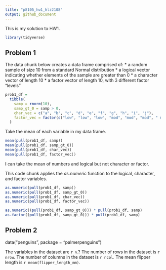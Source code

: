 ```yaml
---
title: "p8105_hw1_hlz2108"
output: github_document
---
```


This is my solution to HW1.
```r
library(tidyverse)
```


## Problem 1
The data chunk below creates a data frame comprised of:
* a random sample of size 10 from a standard Normal distribution
* a logical vector indicating whether elements of the sample are greater than 0
* a character vector of length 10
* a factor vector of length 10, with 3 different factor “levels”

```r
prob1_df =
  tibble(
    samp = rnorm(10),
    samp_gt_0 = samp > 0,
    char_vec = c("a", "b", "c", "d", "e", "f", "g", "h", "i", "j"),
    factor_vec = factor(c("low", "low", "low", "mod", "mod", "mod", " mod", "high", "high", "high"))
  )
```

Take the mean of each variable in my data frame.

```r
mean(pull(prob1_df, samp))
mean(pull(prob1_df, samp_gt_0))
mean(pull(prob1_df, char_vec))
mean(pull(prob1_df, factor_vec))
```

I can take the mean of numbers and logical but not character or factor.


This code chunk applies the _as.numeric_ function to the logical, character, and factor variables.
```r
as.numeric(pull(prob1_df, samp))
as.numeric(pull(prob1_df, samp_gt_0))
as.numeric(pull(prob1_df, char_vec))
as.numeric(pull(prob1_df, factor_vec))
```

```r
as.numeric((pull(prob1_df, samp_gt_0))) * pull(prob1_df, samp)
as.factor((pull(prob1_df, samp_gt_0))) * pull(prob1_df, samp)

```

## Problem 2
data("penguins", package = "palmerpenguins")

The variables in the dataset are `r v`.?
The number of rows in the dataset is `r nrow`.
The number of columns in the dataset is `r ncol`.
The mean flipper length is `r mean(flipper_length_mm)`.

